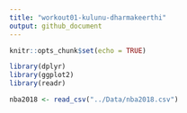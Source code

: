 ```yaml
---
title: "workout01-kulunu-dharmakeerthi"
output: github_document
---
```


```r
knitr::opts_chunk$set(echo = TRUE)
```

```r
library(dplyr)
library(ggplot2)
library(readr)
```

```r
nba2018 <- read_csv("../Data/nba2018.csv")
```

